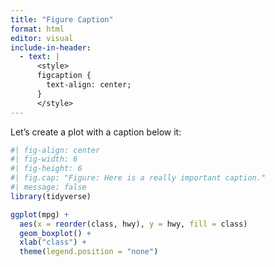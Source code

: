 ```yaml
---
title: "Figure Caption"
format: html
editor: visual
include-in-header:
  - text: |
      <style>
      figcaption {
        text-align: center;
      }
      </style>
---
```


Let's create a plot with a caption below it:

```r
#| fig-align: center
#| fig-width: 6
#| fig-height: 6
#| fig.cap: "Figure: Here is a really important caption."
#| message: false
library(tidyverse)

ggplot(mpg) +
  aes(x = reorder(class, hwy), y = hwy, fill = class)
  geom_boxplot() +
  xlab("class") +
  theme(legend.position = "none")
```
